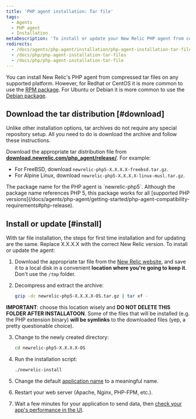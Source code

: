 ```yaml
---
title: 'PHP agent installation: Tar file'
tags:
  - Agents
  - PHP agent
  - Installation
metaDescription: 'To install or update your New Relic PHP agent from compressed tar archives, start here.'
redirects:
  - /docs/agents/php-agent/installation/php-agent-installation-tar-file
  - /docs/php/php-agent-installation-tar-files
  - /docs/php/php-agent-installation-tar-file
---
```


You can install New Relic's PHP agent from compressed tar files on any supported platform. However, for Redhat or CentOS it is more common to use the [RPM package](/docs/agents/php-agent/installation/php-agent-installation-aws-linux-redhat-centos/). For Ubuntu or Debian it is more common to use the [Debian package](/docs/agents/php-agent/installation/php-agent-installation-ubuntu-debian).

## Download the tar distribution [#download]

Unlike other installation options, tar archives do not require any special repository setup. All you need to do is download the archive and follow these instructions.

Download the appropriate tar distribution file from **[download.newrelic.com/php_agent/release/](https://download.newrelic.com/php_agent/release/)**. For example:

* For FreeBSD, download `newrelic-php5-X.X.X.X-freebsd.tar.gz`.
* For Alpine Linux, download `newrelic-php5-X.X.X.X-linux-musl.tar.gz`.

<Callout variant="tip">
  The package name for the PHP agent is `newrelic-php5`. Although the package name references PHP 5, this package works for all [supported PHP versions](/docs/agents/php-agent/getting-started/php-agent-compatibility-requirements#php-release).
</Callout>

## Install or update [#install]

With tar file installation, the steps for first time installation and for updating are the same. Replace X.X.X.X with the correct New Relic version. To install or update the agent:

1. Download the appropriate tar file from the [New Relic website](https://download.newrelic.com/php_agent/release/), and save it to a local disk in a convenient **location where you're going to keep it**. Don't use the `/tmp` folder.
2. Decompress and extract the archive:

   ```bash
   gzip -dc newrelic-php5-X.X.X.X-OS.tar.gz | tar xf -
   ```

**IMPORTANT**: choose this location wisely and **DO NOT DELETE THIS FOLDER AFTER INSTALLATOON**. Some of the files that will be installed (e.g. the PHP extension binary) **will be symlinks** to the downloaded files (yep, a pretty questionable choice).

3. Change to the newly created directory:

   ```bash
   cd newrelic-php5-X.X.X.X-OS
   ```
4. Run the installation script:

   ```bash
   ./newrelic-install
   ```
5. Change the default [application name](/docs/site/naming-your-application) to a meaningful name.
6. Restart your web server (Apache, Nginx, PHP-FPM, etc.).
7. Wait a few minutes for your application to send data, then [check your app's performance in the UI](/docs/apm/applications-menu/monitoring/apm-overview-page).

<InstallFeedback />
